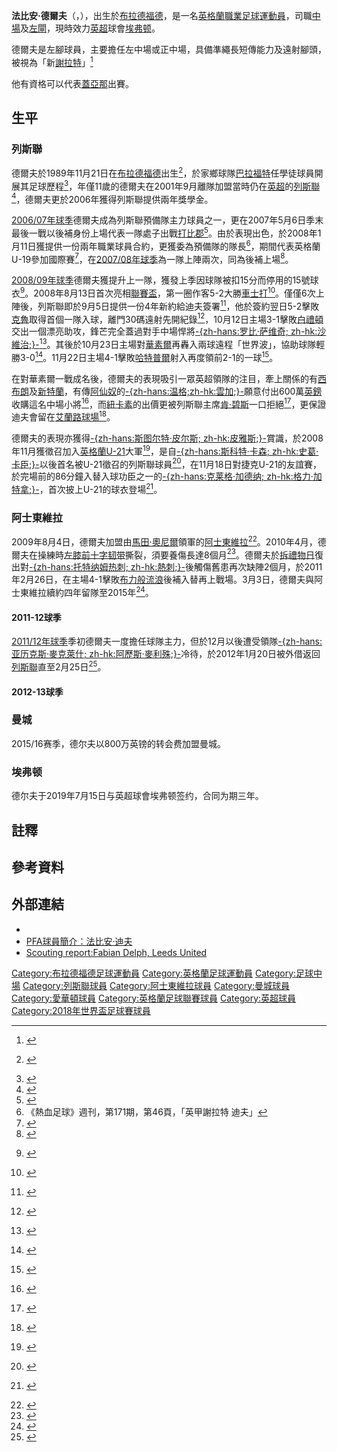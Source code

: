 {{noteTA
|G1=足球
|G2=EPL
|G3=FAcup
|T=zh-hans:法比安·德尔夫;zh-hk:法比安·戴夫;zh-tw:法比安·德爾夫;
|1=zh-hans:法比安·德尔夫;zh-hk:法比安·戴夫;zh-tw:法比安·德爾夫;
|2=zh-hans:德尔夫;zh-hk:戴夫;zh-tw:德爾夫;
}}
{{更新|time=2019-02-07T14:26:57+00:00}}
{{Infobox football biography
| name = 法比安·德爾夫<br />''Fabian Delph''
| image = Fabian Delph 2018-06-28 3.jpg
| image_size = 200
|            nickname = 神奇（''Fab''）{{註|fabulous的簡寫，亦是Fabian頭三個字母}}
| fullname = Fabian Delph<ref>{{cite web |url=https://www.premierleague.com/news/612828 |title=Updated squads for 2017/18 Premier League confirmed |publisher=Premier League |date=2 February 2018 |accessdate=12 February 2018 |archive-date=2020-02-02 |archive-url=https://web.archive.org/web/20200202113600/https://www.premierleague.com/news/612828 |dead-url=no }}</ref>
| birth_date = {{birth date and age|1989|11|21|df=y}}<ref>{{cite book |editor-first=Barry J. |editor-last=Hugman |title=The PFA Footballers' Who's Who 2010–11 |year=2010 |publisher=Mainstream Publishing |location=Edinburgh |isbn=978-1-84596-601-0 |page=114}}</ref>
| birth_place = 英格蘭[[布拉德福德|布拉德福德]]
| height = {{convert|1.74|m|order=flip}}<ref name=Soccerway>{{cite web |url=https://uk.soccerway.com/players/fabian-delph/53097/ |title=F. Delph: Summary |website=Soccerway |publisher=Perform Group |accessdate=25 November 2018 |archive-date=2021-04-15 |archive-url=https://web.archive.org/web/20210415192841/https://uk.soccerway.com/players/fabian-delph/53097/ |dead-url=no }}</ref>
| currentclub = [[埃弗顿足球俱乐部|埃弗顿]]
| clubnumber = 8
|            position = [[中場|中場]]/[[左閘|左閘]]
| youthyears1 = 2000–2001
| youthclubs1 = [[布拉德福德城足球俱乐部|布拉德福德]]
| youthyears2 = 2001–2006
| youthclubs2 = [[列斯聯足球會|列斯聯]]
| years1 = 2006–2009
| clubs1 = [[列斯聯足球會|列斯聯]]
| caps1 = 44
| goals1 = 6
| years2 = 2009–2015
| clubs2 = [[阿士東維拉足球會|阿士東維拉]]
| caps2 = 112
| goals2 = 3
| years3 = 2012
| clubs3 = → [[列斯聯足球會|列斯聯]] (外借)
| caps3 = 5
| goals3 = 0
| years4 = 2015–2019
| clubs4 = [[曼徹斯特城足球俱樂部|曼城]]
| caps4 = 57
| goals4 = 4
| years5 = 2019–
| clubs5 = [[埃弗顿足球俱乐部|埃弗顿]]
| caps5 = 24
| goals5 = 0
| nationalyears1 = 2008
| nationalteam1 = [[英格蘭19歲以下足球代表隊|英格蘭U19]]
| nationalcaps1 = 2
| nationalgoals1 = 0
| nationalyears2 = 2008–2009
| nationalteam2 = [[英格蘭21歲以下足球代表隊|英格蘭U21]]
| nationalcaps2 = 4
| nationalgoals2 = 0
| nationalyears3 = 2014–
| nationalteam3 = [[英格蘭足球代表隊|英格蘭]]
| nationalcaps3 = 20
| nationalgoals3 = 0
|            pcupdate = 2021年5月9日
|            ntupdate = 2019年7月15日
}}
'''法比安·德爾夫'''（{{lang-en|'''Fabian Delph'''}}，{{bd|1989年|11月21日|catIdx=Delph, Fabian}}），出生於[[布拉德福德|布拉德福德]]，是一名[[英格蘭|英格蘭]][[職業|職業]][[足球|足球]][[運動員|運動員]]，司職[[中場|中場]]及[[左閘|左閘]]，現時效力[[英超|英超]]球會[[埃弗顿足球俱乐部|埃弗顿]]。

德爾夫是左腳球員，主要擔任左中場或正中場，具備準繩長短傳能力及遠射腳頭，被視為「新[[謝拉特|謝拉特]]」<ref>{{en}} {{cite web
|url=http://www.telegraph.co.uk/sport/football/leagues/leagueone/leeds/2702274/Fabian-Delphs-star-is-rising-at-Leeds.html
|title=Fabian Delph's star is rising at Leeds
|accessdate=2008-11-22
|publisher=Telegraph.co.uk
|archive-date=2010-06-01
|archive-url=https://web.archive.org/web/20100601101458/http://www.telegraph.co.uk/sport/football/leagues/leagueone/leeds/2702274/Fabian-Delphs-star-is-rising-at-Leeds.html
|dead-url=no
}}</ref>

他有資格可以代表[[圭亚那|蓋亞那]]出賽。

== 生平 ==
===列斯聯===
德爾夫於1989年11月21日在[[布拉德福德|布拉德福德]]出生<ref>{{en}} {{cite web
 |url         = http://www.leedsunited.com/page/PlayerProfiles/0,,10273~39837,00.html
 |title       = Fabian Delph
 |accessdate  = 2008-11-22
 |publisher   = 列斯聯官網
 |deadurl     = yes
 |archiveurl  = https://web.archive.org/web/20081028210919/http://www.leedsunited.com/page/PlayerProfiles/0,,10273~39837,00.html
 |archivedate = 2008年10月28日
 |df          = 
}}</ref>，於家鄉球隊[[布拉德福德城足球俱乐部|巴拉福特]]任學徒球員開展其足球歷程<ref name=delphbrad>{{cite web 
|url=http://www.thetelegraphandargus.co.uk/display.var.2034944.0.0.php 
|title=Youth team provide conveyor-belt of talent 
|accessdate=2008-05-11 
|date=2008-02-11 
|publisher=Bradford Telegraph and Argus 
|archive-date=2008-02-12 
|archive-url=https://web.archive.org/web/20080212182132/http://www.thetelegraphandargus.co.uk/display.var.2034944.0.0.php 
|dead-url=no 
}}</ref>，年僅11歲的德爾夫在2001年9月離隊加盟當時仍在[[英格蘭足球超級聯賽|英超]]的[[利兹联足球俱乐部|列斯聯]]<ref>{{cite news
 |url          = http://www.thetelegraphandargus.co.uk/sportbcfc/sportbcfcheadlines/3674693.City_can_cash_in_on_Delph_progress/
 |title        = City can cash in on Delph progress
 |date         = 2008-09-15
 |accessdate   = 2008-09-15
 |publisher    = Telegraph & Argus
 |first        = Simon
 |last         = Parker
 |archive-date = 2008-09-18
 |archive-url  = https://web.archive.org/web/20080918024227/http://www.thetelegraphandargus.co.uk/sportbcfc/sportbcfcheadlines/3674693.City_can_cash_in_on_Delph_progress/
 |dead-url     = no
}}</ref>，德爾夫更於2006年獲得列斯聯提供兩年獎學金。

[[2006年至2007年英格蘭足球冠軍聯賽|2006/07年球季]]德爾夫成為列斯聯預備隊主力球員之一，更在2007年5月6日季末最後一戰以後補身份上場代表一隊處子出戰[[德比郡足球俱乐部|打比郡]]<ref>{{cite web
|url=http://www.soccerbase.com/players_details.sd?seasonid=136&playerid=46509
|title=Games played by Fabian Delph in 2006/2007
|accessdate=2008-11-12
|publisher=Soccerbase}}</ref>。由於表現出色，於2008年1月11日獲提供一份兩年職業球員合約，更獲委為預備隊的隊長<ref>《熱血足球》週刊，第171期，第46頁，「英甲謝拉特 迪夫」</ref>，期間代表英格蘭U-19參加國際賽<ref name=delphengu19>{{cite web 
|url=http://www.thefa.com/England/U19s/NewsAndFeatures/Postings/U19s_report_russia.htm 
|title=Tomkins at the double 
|accessdate=2008-05-11 
|date=2008-03-25 
|publisher=[[英格蘭足球總會|英足總]] 
|archive-date=2009-03-03 
|archive-url=https://web.archive.org/web/20090303155528/http://www.thefa.com/England/U19s/NewsAndFeatures/Postings/U19s_report_russia.htm 
|dead-url=no 
}}</ref>，在[[2007年至2008年英格蘭足球甲級聯賽|2007/08年球季]]為一隊上陣兩次，同為後補上場<ref>{{cite web
|url=http://www.soccerbase.com/players_details.sd?seasonid=137&playerid=46509
|title=Games played by Fabian Delph in 2007/2008
|accessdate=2008-11-12
|publisher=Soccerbase}}</ref>。

[[2008年至2009年英格蘭足球甲級聯賽|2008/09年球季]]德爾夫獲提升上一隊，獲發上季因球隊被扣15分而停用的15號球衣<ref>{{en}} {{cite news
|url=http://news.bbc.co.uk/sport1/hi/football/eng_div_2/7588595.stm
|title=Leeds complete deal for Becchio
|date=2008-08-01
|accessdate=2008-11-22
|publisher=[[BBC|BBC]] Sport
|archive-date=2008-09-13
|archive-url=https://web.archive.org/web/20080913042934/http://news.bbc.co.uk/sport1/hi/football/eng_div_2/7588595.stm
|dead-url=no
}}</ref>。2008年8月13日首次亮相[[英格蘭聯賽盃|聯賽盃]]，第一圈作客5-2大勝[[切斯特城足球俱乐部|車士打]]<ref>{{en}} {{cite news
|url=http://news.bbc.co.uk/sport2/hi/football/league_cup/7541874.stm
|title=Chester 2-5 Leeds
|date=2008-08-12
|accessdate=2008-11-22
|publisher=[[BBC|BBC]] Sport
|archive-date=2020-11-22
|archive-url=https://web.archive.org/web/20201122074839/http://news.bbc.co.uk/sport2/hi/football/league_cup/7541874.stm
|dead-url=no
}}</ref>。僅僅6次上陣後，列斯聯即於9月5日提供一份4年新約給迪夫簽署<ref>{{en}} {{cite news
 |url         = http://www.leedsunited.com/page/LatestNewsDetail/0,,10273~1385610,00.html
 |title       = The future's Fab
 |date        = 2008-09-05
 |accessdate  = 2008-11-22
 |publisher   = 列斯聯官網
 |deadurl     = yes
 |archiveurl  = https://web.archive.org/web/20090106173451/http://www.leedsunited.com/page/LatestNewsDetail/0,,10273~1385610,00.html
 |archivedate = 2009-01-06
}}</ref>，他於簽約翌日5-2擊敗[[克鲁足球俱乐部|克魯]]取得首個一隊入球，離門30碼遠射先開紀錄<ref>{{en}} {{cite news
|url=http://news.bbc.co.uk/sport1/hi/football/eng_div_2/7588595.stm
|title=Leeds 5-2 Crewe
|date=2008-09-06
|accessdate=2008-11-22
|publisher=[[BBC|BBC]] Sport
|archive-date=2008-09-13
|archive-url=https://web.archive.org/web/20080913042934/http://news.bbc.co.uk/sport1/hi/football/eng_div_2/7588595.stm
|dead-url=no
}}</ref>，10月12日主場3-1擊敗[[布莱顿足球俱乐部|白禮頓]]交出一個漂亮助攻，鋒芒完全蓋過對手中場悍將[[沙維治|-{zh-hans:罗比·萨维奇; zh-hk:沙維治;}-]]<ref>{{en}} {{cite news
|url=http://www.timesonline.co.uk/tol/sport/football/football_league/article4926522.ece
|title=Fabian Delph leads Leeds charge
|date=2008-10-12
|accessdate=2008-11-22
|publisher=Times Online}}</ref>。其後於10月23日主場對[[沃尔索尔足球俱乐部|華素爾]]再轟入兩球遠程「世界波」，協助球隊輕勝3-0<ref>{{en}} {{cite news
|url=http://news.bbc.co.uk/sport1/hi/football/eng_div_2/7674531.stm
|title=Leeds 3-0 Walsall
|date=2008-10-23
|accessdate=2008-11-22
|publisher=[[BBC|BBC]] Sport
|archive-date=2008-10-28
|archive-url=https://web.archive.org/web/20081028024945/http://news.bbc.co.uk/sport1/hi/football/eng_div_2/7674531.stm
|dead-url=no
}}</ref>。11月22日主場4-1擊敗[[哈特尔普尔联足球俱乐部|哈特普爾]]射入再度領前2-1的一球<ref>{{en}} {{cite news
|url=http://news.bbc.co.uk/sport2/hi/football/eng_div_2/7727363.stm
|title=Leeds 4-1 Hartlepool
|date=2008-11-22
|accessdate=2008-11-23
|publisher=[[BBC|BBC]] Sport
|archive-date=2019-08-20
|archive-url=https://web.archive.org/web/20190820224901/http://news.bbc.co.uk/sport2/hi/football/eng_div_2/7727363.stm
|dead-url=no
}}</ref>。

在對華素爾一戰成名後，德爾夫的表現吸引一眾英超領隊的注目，牽上關係的有[[西布罗姆维奇足球俱乐部|西布朗]]及[[桑德兰足球俱乐部|新特蘭]]，有傳[[阿森纳足球俱乐部|阿仙奴]]的[[阿尔塞纳·温格|-{zh-hans:温格;zh-hk:雲加;}-]]願意付出600萬[[英鎊|英鎊]]收購這名中場小將<ref>{{en}} {{cite news
|url=http://www.goal.com/en/Articolo.aspx?ContenutoId=947294
|title=Arsenal Win £6m Delph Race?
|date=2008-11-04
|accessdate=2008-11-22
|publisher=Goal.com
|archive-date=2008-12-08
|archive-url=https://web.archive.org/web/20081208110844/http://www.goal.com/en/articolo.aspx?contenutoid=947294
|dead-url=no
}}</ref>，而[[纽卡斯尔联足球俱乐部|紐卡素]]的出價更被列斯聯主席[[肯·碧斯|肯·碧斯]]一口拒絕<ref>{{en}} {{cite news
|url=http://www.skysports.com/story/0,19528,11095_4454507,00.html
|title=Magpies' Delph bid rejected
|date=2008-11-04
|accessdate=2008-11-22
|publisher=skysports.com
|archive-date=2009-01-12
|archive-url=https://web.archive.org/web/20090112153406/http://www.skysports.com/story/0,19528,11095_4454507,00.html
|dead-url=no
}}</ref>，更保證迪夫會留在[[艾蘭路球場|艾蘭路球場]]<ref>{{en}} {{cite news
|url=http://www.football.co.uk/leeds_united/bates__delph_staying_at_leeds_273625.shtml
|title=Bates: Delph staying at Leeds
|date=2008-11-11
|accessdate=2008-11-22
|publisher=football.co.uk
|archive-date=2019-08-23
|archive-url=https://web.archive.org/web/20190823145232/http://www.football.co.uk/leeds_united/bates__delph_staying_at_leeds_273625.shtml
|dead-url=no
}}</ref>。

德爾夫的表現亦獲得[[斯图尔特·皮尔斯|-{zh-hans:斯图尔特·皮尔斯; zh-hk:皮雅斯;}-]]賞識，於2008年11月獲徵召加入[[英格蘭21歲以下足球代表隊|英格蘭U-21]]大軍<ref>{{en}} {{cite news
|url=http://news.bbc.co.uk/sport1/hi/football/teams/s/sheff_utd/7722664.stm
|title=England call for Blades' Naughton
|date=2008-11-11
|accessdate=2008-11-22
|publisher=[[BBC|BBC]] Sport}}</ref>，是自[[斯科特·卡森|-{zh-hans:斯科特·卡森; zh-hk:史葛·卡臣;}-]]以後首名被U-21徵召的列斯聯球員<ref>{{en}} {{cite news
|url=http://www.yorkshirepost.co.uk/football/Stuart-Pearce-joins-Leeds-United.4689413.jp
|title=Stuart Pearce joins Leeds United youngster Fabian Delph's fan club
|date=2008-11-13
|accessdate=2008-11-22
|publisher=Yorkshire Post}}</ref>，在11月18日對捷克U-21的友誼賽，於完場前的86分鐘入替入球功臣之一的[[格力·加特拿|-{zh-hans:克莱格·加德纳; zh-hk:格力·加特拿;}-]]，首次披上U-21的球衣登場<ref>{{en}} {{cite news
|url=http://news.bbc.co.uk/sport1/hi/football/internationals/7736671.stm
|title=England U21 2-0 Czech Rep U21
|date=2008-11-18
|accessdate=2008-11-22
|publisher=[[BBC|BBC]] Sport
|archive-date=2009-02-13
|archive-url=https://web.archive.org/web/20090213184948/http://news.bbc.co.uk/sport1/hi/football/internationals/7736671.stm
|dead-url=no
}}</ref>。

===阿士東維拉===
2009年8月4日，德爾夫加盟由[[馬田·奧尼爾|馬田·奧尼爾]]領軍的[[阿士東維拉足球會|阿士東維拉]]<ref>{{cite news |language=en |url=http://news.bbc.co.uk/sport2/hi/football/teams/a/aston_villa/8182303.stm |title=Aston Villa complete Delph deal |publisher=[[BBC|BBC]] Sport |date=2009-08-04 |accessdate=2009-08-05 |archive-date=2015-09-13 |archive-url=https://web.archive.org/web/20150913144447/http://news.bbc.co.uk/sport2/hi/football/teams/a/aston_villa/8182303.stm |dead-url=no }}</ref>。2010年4月，德爾夫在操練時[[膝蓋|左膝]][[前十字韧带|前十字韧带]]撕裂，須要養傷長達8個月<ref>{{cite news |language=en |url=http://www.skysports.com/story/0,19528,11677_6104145,00.html |title=Delph out for eight months |publisher=''Sky Sports'' |date=2010-04-19 |accessdate=2012-01-21 |archive-date=2014-03-31 |archive-url=https://web.archive.org/web/20140331011108/http://www.skysports.com/story/0,19528,11677_6104145,00.html |dead-url=no }}</ref>。德爾夫於[[节礼日|拆禮物日]]復出對[[托特纳姆热刺足球俱乐部|-{zh-hans:托特纳姆热刺; zh-hk:熱刺;}-]]後觸傷舊患再次缺陣2個月，於2011年2月26日，在主場4-1擊敗[[布莱克本流浪者足球俱乐部|布力般流浪]]後補入替再上戰場。3月3日，德爾夫與阿士東維拉續約四年留隊至2015年<ref name="contract extension">{{cite news |language=en |url=http://news.bbc.co.uk/sport2/hi/football/teams/a/aston_villa/9413411.stm |title=Aston Villa's Fabian Delph signs contract extension |publisher=''[[BBC_Sport|BBC Sport]]'' |date=2011-03-03 |accessdate=2012-01-21 |archive-date=2021-02-05 |archive-url=https://web.archive.org/web/20210205174118/http://news.bbc.co.uk/sport2/hi/football/teams/a/aston_villa/9413411.stm |dead-url=no }}</ref>。

====2011-12球季====
[[2011年至2012年英格蘭超級聯賽|2011/12年球季]]季初德爾夫一度擔任球隊主力，但於12月以後遭受領隊[[亚历克斯·麥克萊什|-{zh-hans:亚历克斯·麥克萊什; zh-hk:阿歷斯·麥利殊;}-]]冷待，於2012年1月20日被外借返回[[列斯聯足球會|列斯聯]]直至2月25日<ref>{{cite news |language=en |url=http://news.bbc.co.uk/sport2/hi/football/16645060.stm |title=Leeds United re-sign Aston Villa's Fabian Delph on loan |publisher=''[[BBC_Sport|BBC Sport]]'' |date=2012-01-20 |accessdate=2012-01-21 |archive-date=2012-01-31 |archive-url=https://web.archive.org/web/20120131213259/http://news.bbc.co.uk/sport2/hi/football/16645060.stm |dead-url=no }}</ref>。

====2012-13球季====
===曼城===
2015/16赛季，德尔夫以800万英镑的转会费加盟曼城。

===埃弗顿===
德尔夫于2019年7月15日与英超球會埃弗顿签约，合同为期三年。

== 註釋 ==
<references group="註" />

== 參考資料 ==
{{reflist}}

== 外部連結 ==
* {{soccerbase|46509|法比安·迪夫}}
* [http://www.givemefootball.com/player-profiles/fabian-delph PFA球員簡介：法比安·迪夫] {{Wayback|url=http://www.givemefootball.com/player-profiles/fabian-delph |date=20121031153147 }}
* [http://www.guardian.co.uk/sport/blog/2008/sep/16/leedsunited.leagueonefootball Scouting report:Fabian Delph, Leeds United] {{Wayback|url=http://www.guardian.co.uk/sport/blog/2008/sep/16/leedsunited.leagueonefootball |date=20090221043417 }}

{{愛華頓球員名單}}
{{2018年世界盃足球賽英格蘭參賽名單}}
{{英格蘭足球聯賽頒獎禮年度最佳青年球員}}
{{2008/09年英甲PFA年度最佳陣容}}

{{DEFAULTSORT:Delph, Fabian}}
[[Category:布拉德福德足球運動員|Category:布拉德福德足球運動員]]
[[Category:英格蘭足球運動員|Category:英格蘭足球運動員]]
[[Category:足球中場|Category:足球中場]]
[[Category:列斯聯球員|Category:列斯聯球員]]
[[Category:阿士東維拉球員|Category:阿士東維拉球員]]
[[Category:曼城球員|Category:曼城球員]]
[[Category:愛華頓球員|Category:愛華頓球員]]
[[Category:英格蘭足球聯賽球員|Category:英格蘭足球聯賽球員]]
[[Category:英超球員|Category:英超球員]]
[[Category:2018年世界盃足球賽球員|Category:2018年世界盃足球賽球員]]